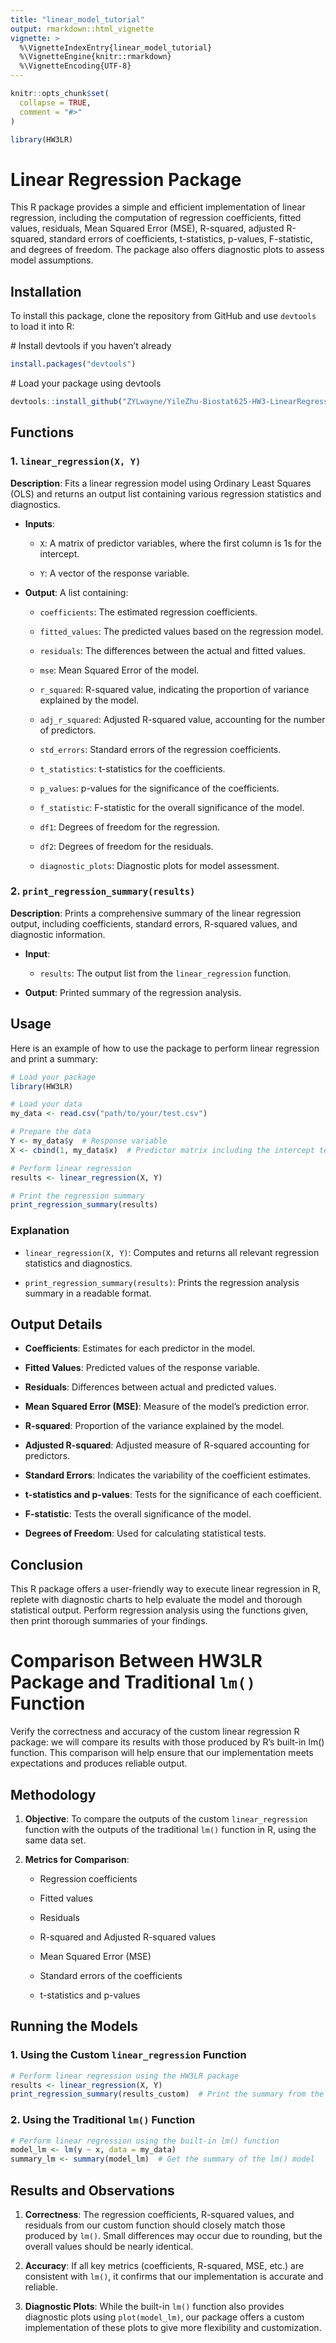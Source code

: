 ---
title: "linear_model_tutorial"
output: rmarkdown::html_vignette
vignette: >
  %\VignetteIndexEntry{linear_model_tutorial}
  %\VignetteEngine{knitr::rmarkdown}
  %\VignetteEncoding{UTF-8}
---

```{r, include = FALSE}
knitr::opts_chunk$set(
  collapse = TRUE,
  comment = "#>"
)
```

```{r setup}
library(HW3LR)
```

# Linear Regression Package

This R package provides a simple and efficient implementation of linear regression, including the computation of regression coefficients, fitted values, residuals, Mean Squared Error (MSE), R-squared, adjusted R-squared, standard errors of coefficients, t-statistics, p-values, F-statistic, and degrees of freedom. The package also offers diagnostic plots to assess model assumptions.

## Installation

To install this package, clone the repository from GitHub and use `devtools` to load it into R:

\# Install devtools if you haven't already

``` r
install.packages("devtools")
```

\# Load your package using devtools

``` r
devtools::install_github("ZYLwayne/YileZhu-Biostat625-HW3-LinearRegression")
```

## Functions

### 1. `linear_regression(X, Y)`

**Description**: Fits a linear regression model using Ordinary Least Squares (OLS) and returns an output list containing various regression statistics and diagnostics.

-   **Inputs**:

    -   `X`: A matrix of predictor variables, where the first column is 1s for the intercept.

    -   `Y`: A vector of the response variable.

-   **Output**: A list containing:

    -   `coefficients`: The estimated regression coefficients.

    -   `fitted_values`: The predicted values based on the regression model.

    -   `residuals`: The differences between the actual and fitted values.

    -   `mse`: Mean Squared Error of the model.

    -   `r_squared`: R-squared value, indicating the proportion of variance explained by the model.

    -   `adj_r_squared`: Adjusted R-squared value, accounting for the number of predictors.

    -   `std_errors`: Standard errors of the regression coefficients.

    -   `t_statistics`: t-statistics for the coefficients.

    -   `p_values`: p-values for the significance of the coefficients.

    -   `f_statistic`: F-statistic for the overall significance of the model.

    -   `df1`: Degrees of freedom for the regression.

    -   `df2`: Degrees of freedom for the residuals.

    -   `diagnostic_plots`: Diagnostic plots for model assessment.

### 2. `print_regression_summary(results)`

**Description**: Prints a comprehensive summary of the linear regression output, including coefficients, standard errors, R-squared values, and diagnostic information.

-   **Input**:

    -   `results`: The output list from the `linear_regression` function.

-   **Output**: Printed summary of the regression analysis.

## Usage

Here is an example of how to use the package to perform linear regression and print a summary:

``` r
# Load your package
library(HW3LR)

# Load your data
my_data <- read.csv("path/to/your/test.csv")

# Prepare the data
Y <- my_data$y  # Response variable
X <- cbind(1, my_data$x)  # Predictor matrix including the intercept term

# Perform linear regression
results <- linear_regression(X, Y)

# Print the regression summary
print_regression_summary(results)
```

### Explanation

-   `linear_regression(X, Y)`: Computes and returns all relevant regression statistics and diagnostics.

-   `print_regression_summary(results)`: Prints the regression analysis summary in a readable format.

## Output Details

-   **Coefficients**: Estimates for each predictor in the model.

-   **Fitted Values**: Predicted values of the response variable.

-   **Residuals**: Differences between actual and predicted values.

-   **Mean Squared Error (MSE)**: Measure of the model's prediction error.

-   **R-squared**: Proportion of the variance explained by the model.

-   **Adjusted R-squared**: Adjusted measure of R-squared accounting for predictors.

-   **Standard Errors**: Indicates the variability of the coefficient estimates.

-   **t-statistics and p-values**: Tests for the significance of each coefficient.

-   **F-statistic**: Tests the overall significance of the model.

-   **Degrees of Freedom**: Used for calculating statistical tests.

## Conclusion

This R package offers a user-friendly way to execute linear regression in R, replete with diagnostic charts to help evaluate the model and thorough statistical output. Perform regression analysis using the functions given, then print thorough summaries of your findings.

# Comparison Between HW3LR Package and Traditional `lm()` Function

Verify the correctness and accuracy of the custom linear regression R package: we will compare its results with those produced by R's built-in lm() function. This comparison will help ensure that our implementation meets expectations and produces reliable output.

## Methodology

1.  **Objective**: To compare the outputs of the custom `linear_regression` function with the outputs of the traditional `lm()` function in R, using the same data set.

2.  **Metrics for Comparison**:

    -   Regression coefficients

    -   Fitted values

    -   Residuals

    -   R-squared and Adjusted R-squared values

    -   Mean Squared Error (MSE)

    -   Standard errors of the coefficients

    -   t-statistics and p-values

## Running the Models

### 1. Using the Custom `linear_regression` Function

``` {.r .R}
# Perform linear regression using the HW3LR package
results <- linear_regression(X, Y)
print_regression_summary(results_custom)  # Print the summary from the function
```

### 2. Using the Traditional `lm()` Function

``` {.r .R}
# Perform linear regression using the built-in lm() function
model_lm <- lm(y ~ x, data = my_data)
summary_lm <- summary(model_lm)  # Get the summary of the lm() model
```

## Results and Observations

1.  **Correctness**: The regression coefficients, R-squared values, and residuals from our custom function should closely match those produced by `lm()`. Small differences may occur due to rounding, but the overall values should be nearly identical.

2.  **Accuracy**: If all key metrics (coefficients, R-squared, MSE, etc.) are consistent with `lm()`, it confirms that our implementation is accurate and reliable.

3.  **Diagnostic Plots**: While the built-in `lm()` function also provides diagnostic plots using `plot(model_lm)`, our package offers a custom implementation of these plots to give more flexibility and customization.
